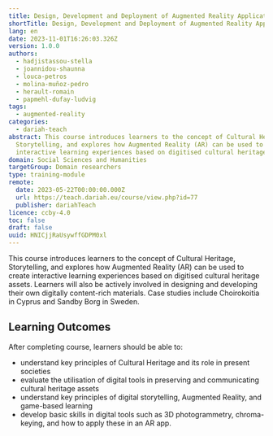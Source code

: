 ```yaml
---
title: Design, Development and Deployment of Augmented Reality Applications
shortTitle: Design, Development and Deployment of Augmented Reality Applications
lang: en
date: 2023-11-01T16:26:03.326Z
version: 1.0.0
authors:
  - hadjistassou-stella
  - joannidou-shaunna
  - louca-petros
  - molina-muñoz-pedro
  - herault-romain
  - papmehl-dufay-ludvig
tags:
  - augmented-reality
categories:
  - dariah-teach
abstract: This course introduces learners to the concept of Cultural Heritage,
  Storytelling, and explores how Augmented Reality (AR) can be used to create
  interactive learning experiences based on digitised cultural heritage assets.
domain: Social Sciences and Humanities
targetGroup: Domain researchers
type: training-module
remote:
  date: 2023-05-22T00:00:00.000Z
  url: https://teach.dariah.eu/course/view.php?id=77
  publisher: dariahTeach
licence: ccby-4.0
toc: false
draft: false
uuid: HNICjjRaUsywffGDPM0xl
---
```

This course introduces learners to the concept of Cultural Heritage, Storytelling, and explores how Augmented Reality (AR) can be used to create interactive learning experiences based on digitised cultural heritage assets. Learners will also be actively involved in designing and developing their own digitally content-rich materials. Case studies include Choirokoitia in Cyprus and Sandby Borg in Sweden.



## L﻿earning Outcomes

A﻿fter completing course, learners should be able to:

- understand key principles of Cultural Heritage and its role in present societies
- evaluate the utilisation of digital tools in preserving and communicating cultural heritage assets
- understand key principles of digital storytelling, Augmented Reality, and game-based learning
- develop basic skills in digital tools such as 3D photogrammetry, chroma-keying, and how to apply these in an AR app.

<ExternalResource title="Interested in learning more?" subtitle="Check out &quot;Design, Development and Deployment of Augmented Reality Applications&quot;" url="https://teach.dariah.eu/course/view.php?id=77" />